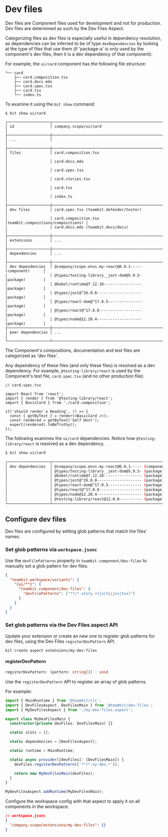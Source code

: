 # Dev files

Dev files are Component files used for development and not for production. Dev files are determined as such by the Dev Files Aspect.

Categorizing files as dev files is especially useful in dependency resolution, as dependencies can be inferred to be of type `devDependencies` by looking at the type of files that use them (if 'package-a' is only used by the component's dev files, then it is a dev dependency of that component).

For example, the `ui/card` component has the following file structure:

```
└── card
    ├── card.composition.tsx
    ├── card.docs.mdx
    ├── card.spec.tsx
    ├── card.tsx
    └── index.ts
```

To examine it using the `bit show` command:

```
$ bit show ui/card

┌───────────────────┬──────────────────────────────────────────────────────────┐
│ id                │ company.scope/ui/card                                    │
├───────────────────┼──────────────────────────────────────────────────────────┤
│ ...               │                                                          │
├───────────────────┼──────────────────────────────────────────────────────────┤
│ files             │ card.composition.tsx                                     │
│                   │ card.docs.mdx                                            │
│                   │ card.spec.tsx                                            │
│                   │ card.stories.tsx                                         │
│                   │ card.tsx                                                 │
│                   │ index.ts                                                 │
├───────────────────┼──────────────────────────────────────────────────────────┤
│ dev files         │ card.spec.tsx (teambit.defender/tester)                  │
│                   │ card.composition.tsx (teambit.compositions/compositions) │
│                   │ card.docs.mdx (teambit.docs/docs)                        │
├───────────────────┼──────────────────────────────────────────────────────────┤
│ extensions        │ ...                                                      │
├───────────────────┼──────────────────────────────────────────────────────────┤
│ dependencies      │ ...                                                      │
├───────────────────┼──────────────────────────────────────────────────────────┤
│ dev dependencies  │ @company/scope.envs.my-react@0.0.1----- (component)      │
│                   │ @types/testing-library__jest-dom@5.9.5- (package)        │
│                   │ @babel/runtime@7.12.18----------------- (package)        │
│                   │ @types/jest@^26.0.0-------------------- (package)        │
│                   │ @types/react-dom@^17.0.5--------------- (package)        │
│                   │ @types/react@^17.0.8------------------- (package)        │
│                   │ @types/node@12.20.4-------------------- (package)        │
├───────────────────┼──────────────────────────────────────────────────────────┤
│ peer dependencies │ ...                                                      │
└───────────────────┴──────────────────────────────────────────────────────────┘
```

The Component's compositions, documentation and test files are categorized as 'dev files'.

Any dependency of these files (and only these files) is resolved as a dev dependency.
For example, `@testing-library/react` is used by the Component's test file, `card.spec.tsx` (and no other production file):

```tsx
// card.spec.tsx

import React from 'react';
import { render } from '@testing-library/react';
import { BasicCard } from './card.composition';

it('should render a Heading', () => {
  const { getByText } = render(<BasicCard />);
  const rendered = getByText('Self Host');
  expect(rendered).toBeTruthy();
});
```

The following examines the `ui/card` dependencies. Notice how `@testing-library/react` is resolved as a dev dependency.

```bash
$ bit show ui/card

┌───────────────────┬──────────────────────────────────────────────────────────┐
│ dev dependencies  │ @company/scope.envs.my-react@0.0.1----- (component)      │
│                   │ @types/testing-library__jest-dom@5.9.5- (package)        │
│                   │ @babel/runtime@7.12.18----------------- (package)        │
│                   │ @types/jest@^26.0.0-------------------- (package)        │
│                   │ @types/react-dom@^17.0.5--------------- (package)        │
│                   │ @types/react@^17.0.8------------------- (package)        │
│                   │ @types/node@12.20.4-------------------- (package)        │
│                   │ @testing-library/react@12.0.0---------- (package)        │
└───────────────────┴──────────────────────────────────────────────────────────┘
```

## Configure dev files

Dev files are configured by setting glob patterns that match the files' names.

### Set glob patterns via `workspace.jsonc`

Use the `devFilePatterns` property in `teambit.component/dev-files` to manually set a glob pattern for dev files.

```json
{
  "teambit.workspace/variants": {
    "{ui/**}": {
      "teambit.component/dev-files": {
        "devFilePatterns": ["**/*.story.+(js|ts|jsx|tsx)"]
      }
    }
  }
}
```

### Set glob patterns via the Dev Files aspect API

Update your extension or create an new one to register glob patterns for dev files, using the Dev Files `registerDevPattern` API.

```
bit create aspect extensions/my-dev-files
```

#### registerDevPattern

```ts
registerDevPattern: (pattern: string[]) : void
```

Use the `registerDevPattern` API to register an array of glob patterns.

For example:

```ts
import { MainRuntime } from '@teambit/cli';
import { DevFilesAspect, DevFilesMain } from '@teambit/dev-files';
import { MyDevFilesAspect } from './my-dev-files.aspect';

export class MyDevFilesMain {
  constructor(private devFiles: DevFilesMain) {}

  static slots = [];

  static dependencies = [DevFilesAspect];

  static runtime = MainRuntime;

  static async provider([devFiles]: [DevFilesMain]) {
    devFiles.registerDevPattern(['**/*.my-dev.*']);

    return new MyDevFilesMain(devFiles);
  }
}

MyDevFilesAspect.addRuntime(MyDevFilesMain);
```

Configure the workspace config with that aspect to apply it on all components in the workspace:

```json
// workspace.jsonc
{
  "company.scope/extensions/my-dev-files": {}
}
```
